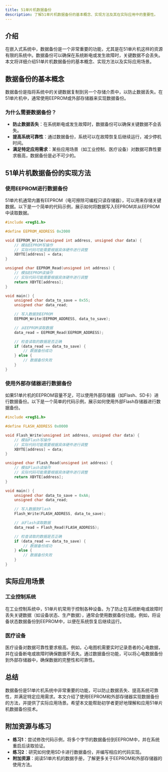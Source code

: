 ```yaml
---
title: 51单片机数据备份
description: 了解51单片机数据备份的基本概念、实现方法及其在实际应用中的重要性。
---
```


## 介绍

在嵌入式系统中，数据备份是一个非常重要的功能，尤其是在51单片机这样的资源有限的系统中。数据备份可以确保在系统断电或发生故障时，关键数据不会丢失。本文将详细介绍51单片机数据备份的基本概念、实现方法以及实际应用场景。

## 数据备份的基本概念

数据备份是指将系统中的关键数据复制到另一个存储介质中，以防止数据丢失。在51单片机中，通常使用EEPROM或外部存储器来实现数据备份。

### 为什么需要数据备份？

- **防止数据丢失**：在系统断电或发生故障时，数据备份可以确保关键数据不会丢失。
- **提高系统可靠性**：通过数据备份，系统可以在故障恢复后继续运行，减少停机时间。
- **满足特定应用需求**：某些应用场景（如工业控制、医疗设备）对数据可靠性要求极高，数据备份是必不可少的。

## 51单片机数据备份的实现方法

### 使用EEPROM进行数据备份

51单片机通常内置有EEPROM（电可擦除可编程只读存储器），可以用来存储关键数据。以下是一个简单的代码示例，展示如何将数据写入EEPROM并从EEPROM中读取数据。

```c
#include <reg51.h>

#define EEPROM_ADDRESS 0x2000

void EEPROM_Write(unsigned int address, unsigned char data) {
    // 模拟EEPROM写操作
    // 实际代码可能需要根据具体硬件进行调整
    XBYTE[address] = data;
}

unsigned char EEPROM_Read(unsigned int address) {
    // 模拟EEPROM读操作
    // 实际代码可能需要根据具体硬件进行调整
    return XBYTE[address];
}

void main() {
    unsigned char data_to_save = 0x55;
    unsigned char data_read;

    // 写入数据到EEPROM
    EEPROM_Write(EEPROM_ADDRESS, data_to_save);

    // 从EEPROM读取数据
    data_read = EEPROM_Read(EEPROM_ADDRESS);

    // 检查读取的数据是否正确
    if (data_read == data_to_save) {
        // 数据备份成功
    } else {
        // 数据备份失败
    }
}
```

### 使用外部存储器进行数据备份

如果51单片机的EEPROM容量不足，可以使用外部存储器（如Flash、SD卡）进行数据备份。以下是一个简单的代码示例，展示如何使用外部Flash存储器进行数据备份。

```c
#include <reg51.h>

#define FLASH_ADDRESS 0x0000

void Flash_Write(unsigned int address, unsigned char data) {
    // 模拟Flash写操作
    // 实际代码可能需要根据具体硬件进行调整
    XBYTE[address] = data;
}

unsigned char Flash_Read(unsigned int address) {
    // 模拟Flash读操作
    // 实际代码可能需要根据具体硬件进行调整
    return XBYTE[address];
}

void main() {
    unsigned char data_to_save = 0xAA;
    unsigned char data_read;

    // 写入数据到Flash
    Flash_Write(FLASH_ADDRESS, data_to_save);

    // 从Flash读取数据
    data_read = Flash_Read(FLASH_ADDRESS);

    // 检查读取的数据是否正确
    if (data_read == data_to_save) {
        // 数据备份成功
    } else {
        // 数据备份失败
    }
}
```

## 实际应用场景

### 工业控制系统

在工业控制系统中，51单片机常用于控制各种设备。为了防止在系统断电或故障时丢失关键数据（如设备状态、生产数据），通常会使用数据备份功能。例如，将设备状态数据备份到EEPROM中，以便在系统恢复后继续运行。

### 医疗设备

医疗设备对数据可靠性要求极高。例如，心电图机需要实时记录患者的心电数据，并在设备断电或故障时确保数据不丢失。通过数据备份功能，可以将心电数据备份到外部存储器中，确保数据的完整性和可靠性。

## 总结

数据备份是51单片机系统中非常重要的功能，可以防止数据丢失、提高系统可靠性，并满足特定应用需求。本文介绍了使用EEPROM和外部存储器实现数据备份的方法，并提供了实际应用场景。希望本文能帮助初学者更好地理解和应用51单片机数据备份技术。

## 附加资源与练习

- **练习1**：尝试修改代码示例，将多个字节的数据备份到EEPROM中，并在系统重启后读取验证。
- **练习2**：研究如何使用SD卡进行数据备份，并编写相应的代码实现。
- **附加资源**：阅读51单片机的数据手册，了解更多关于EEPROM和外部存储器的使用方法。
